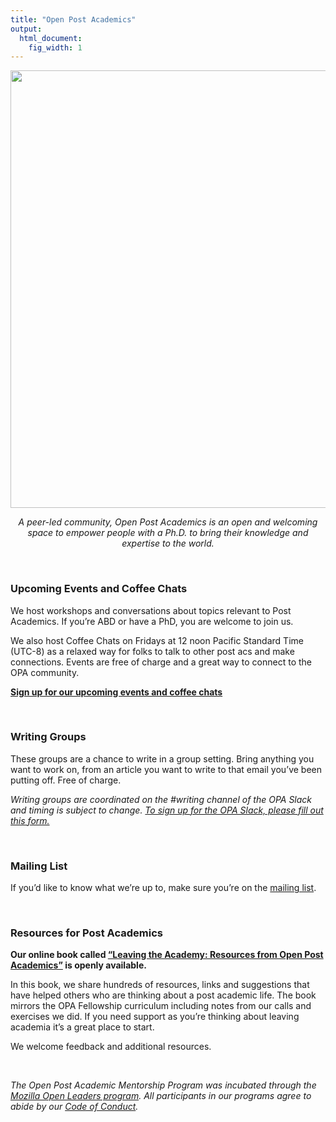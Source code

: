 ```yaml
---
title: "Open Post Academics"
output:
  html_document:
    fig_width: 1
---
```

<img src="images/BD_FLAME_Header.jpg" width="700px">

<center> *A peer-led community, Open Post Academics is an open and welcoming space to empower people with a Ph.D. to bring their knowledge and expertise to the world.* </center>

<br> 

### Upcoming Events and Coffee Chats 

We host workshops and conversations about topics relevant to Post Academics. If you're ABD or have a PhD, you are welcome to join us. 

We also host Coffee Chats on Fridays at 12 noon Pacific Standard Time (UTC-8) as a relaxed way for folks to talk to other post acs and make connections. Events are free of charge and a great way to connect to the OPA community. 

**[Sign up for our upcoming events and coffee chats](https://www.mixily.com/listing/12405727515612781)**  

<br>

### Writing Groups 

These groups are a chance to write in a group setting. Bring anything you want to work on, from an article you want to write to that email you’ve been putting off. Free of charge. 

*Writing groups are coordinated on the #writing channel of the OPA Slack and timing is subject to change. [To sign up for the OPA Slack, please fill out this form.](https://forms.gle/nvLoStXH96evQSJM8)* 

<br>

### Mailing List

If you'd like to know what we're up to, make sure you're on the [mailing list](https://mailchi.mp/2932ae7328f2/opa).   

<br>

### Resources for Post Academics
**Our online book called ["Leaving the Academy: Resources from Open Post Academics"](http://book.openpostac.org/index.html) is openly available.** 

In this book, we share hundreds of resources, links and suggestions that have helped others who are thinking about a post academic life. The book mirrors the OPA Fellowship curriculum including notes from our calls and exercises we did. If you need support as you're thinking about leaving academia it's a great place to start. 

We welcome feedback and additional resources. 

<br>

*The Open Post Academic Mentorship Program was incubated through the [Mozilla Open Leaders program](https://foundation.mozilla.org/en/opportunity/mozilla-open-leaders/open-leaders-x/participants/). All participants in our programs agree to abide by our [Code of Conduct](https://docs.google.com/document/d/e/2PACX-1vSDndyEifMT03KAXBs22KHpFRWOa4Gld5vEOoKdcRmyDzQrrsktelKa1jRf9_JeYrC18cjEvce_i3Ri/pub).* 
